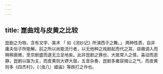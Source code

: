 ```yaml
---
---
---
```

title: 崑曲戏与皮黄之比较
---



崑剧之为物，含有文学、美术 「 如《浣纱记》所演西子之舞。」 两种性质，自非庸夫俗子所能解。前之所以尚能流行者，以无他种之戏剧起而代之耳。自徽调入而稍稍衰微，至京剧盛而遂无立足地矣。此非崑剧之罪也，大抵常人之情，喜动而恶静，崑剧以笛为主，而皮黄则大锣大鼓，五音杂奏，崑剧多雍容揖让之气，而皮黄则多《四杰村》，《（虫八）蜡庙》等跌打之作也。